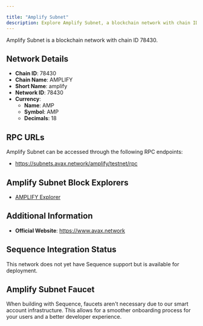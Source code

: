 ```yaml
---

title: "Amplify Subnet"
description: Explore Amplify Subnet, a blockchain network with chain ID 78430. Learn about its native currency, AMP, and how to interact with the network.
---
```




Amplify Subnet is a blockchain network with chain ID 78430.

## Network Details

- **Chain ID**: 78430
- **Chain Name**: AMPLIFY
- **Short Name**: amplify
- **Network ID**: 78430
- **Currency**: 
  - **Name**: AMP
  - **Symbol**: AMP
  - **Decimals**: 18

## RPC URLs

Amplify Subnet can be accessed through the following RPC endpoints:

- https://subnets.avax.network/amplify/testnet/rpc

## Amplify Subnet Block Explorers

- [AMPLIFY Explorer](https://subnets-test.avax.network/amplify)

## Additional Information

- **Official Website**: https://www.avax.network

## Sequence Integration Status

This network does not yet have Sequence support but is available for deployment.

## Amplify Subnet Faucet

When building with Sequence, faucets aren't necessary due to our smart account infrastructure. This allows for a smoother onboarding process for your users and a better developer experience.

